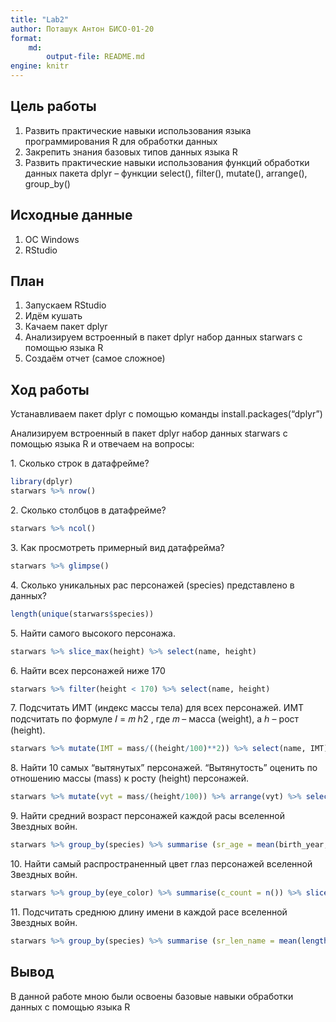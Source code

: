 ---
title: "Lab2"
author: Поташук Антон БИСО-01-20
format: 
    md:
        output-file: README.md
engine: knitr
---

## Цель работы

1.  Развить практические навыки использования языка программирования R для обработки данных
2.  Закрепить знания базовых типов данных языка R
3.  Развить практические навыки использования функций обработки данных пакета dplyr -- функции select(), filter(), mutate(), arrange(), group_by()

## Исходные данные

1.  ОС Windows
2.  RStudio

## План

1.  Запускаем RStudio
2.  Идём кушать
3.  Качаем пакет dplyr
4.  Анализируем встроенный в пакет dplyr набор данных starwars с помощью языка R
5.  Создаём отчет (самое сложное)

## Ход работы

Устанавливаем пакет dplyr с помощью команды install.packages(“dplyr”)

Анализируем встроенный в пакет dplyr набор данных starwars с помощью языка R и отвечаем на вопросы:

1\. Сколько строк в датафрейме?

```{r}
library(dplyr)
starwars %>% nrow()
```

2\. Сколько столбцов в датафрейме?

```{r}
starwars %>% ncol()
```

3\. Как просмотреть примерный вид датафрейма?

```{r}
starwars %>% glimpse()
```

4\. Сколько уникальных рас персонажей (species) представлено в данных?

```{r}
length(unique(starwars$species))
```

5\. Найти самого высокого персонажа.

```{r}
starwars %>% slice_max(height) %>% select(name, height)
```

6\. Найти всех персонажей ниже 170

```{r}
starwars %>% filter(height < 170) %>% select(name, height)
```

7\. Подсчитать ИМТ (индекс массы тела) для всех персонажей. ИМТ подсчитать по формуле 𝐼 = 𝑚 ℎ2 , где 𝑚 -- масса (weight), а ℎ -- рост (height).

```{r}
starwars %>% mutate(IMT = mass/((height/100)**2)) %>% select(name, IMT)
```

8\. Найти 10 самых "вытянутых" персонажей. "Вытянутость" оценить по отношению массы (mass) к росту (height) персонажей.

```{r}
starwars %>% mutate(vyt = mass/(height/100)) %>% arrange(vyt) %>% select(name, vyt) %>% top_n(10)
```

9\. Найти средний возраст персонажей каждой расы вселенной Звездных войн.

```{r}
starwars %>% group_by(species) %>% summarise (sr_age = mean(birth_year, na.rm = TRUE))
```

10\. Найти самый распространенный цвет глаз персонажей вселенной Звездных войн.

```{r}
starwars %>% group_by(eye_color) %>% summarise(c_count = n()) %>% slice_max(c_count)

```

11\. Подсчитать среднюю длину имени в каждой расе вселенной Звездных войн.

```{r}
starwars %>% group_by(species) %>% summarise (sr_len_name = mean(length(name)))
```

## Вывод

В данной работе мною были освоены базовые навыки обработки данных с помощью языка R
